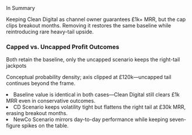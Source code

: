 
<SlideHeader align="center">
  In Summary
</SlideHeader>

<SlideSubhead>
  <p>
    Keeping Clean Digital as channel owner guarantees £1k+ MRR, but the cap clips breakout months. Removing it restores the same baseline while reintroducing rare heavy-tail upside.
  </p>
</SlideSubhead>

<div className="w-full flex flex-col gap-6">
  <div className="flex flex-col gap-2 text-left">
    <h3
      className="font-semibold text-[var(--foreground)]"
      style={{
        fontSize: "var(--deck-subhead, 1.9rem)",
        lineHeight: "var(--deck-line-snug, 1.3)",
      }}
    >
      Capped vs. Uncapped Profit Outcomes
    </h3>
    <p
      className="text-[color-mix(in srgb, var(--foreground) 75%, transparent)]"
      style={{
        fontSize: "var(--deck-caption, 1rem)",
        lineHeight: "var(--deck-line-regular, 1.6)",
      }}
    >
      Both retain the baseline, only the uncapped scenario keeps the right-tail jackpots
    </p>
  </div>

  <div className="w-full h-[420px]">
    <ProfitDistributionComparisonChart />
  </div>

  <p
    className="uppercase tracking-[0.2em] text-[color-mix(in srgb, var(--foreground) 60%, transparent)]"
    style={{
      fontSize: "var(--deck-footnote, 0.75rem)",
      lineHeight: "var(--deck-line-snug, 1.3)",
    }}
  >
    Conceptual probability density; axis clipped at £120k—uncapped tail continues beyond the frame.
  </p>
</div>

<SlideBody className="max-w-4xl">
  <BulletList className="space-y-4">
    <li>Baseline value is identical in both cases—Clean Digital still clears £1k MRR even in conservative outcomes.</li>
    <li>CD Scenario keeps volatility tight but flattens the right tail at £30k MRR, erasing breakout months.</li>
    <li>NewCo Scenario mirrors day-to-day performance while keeping seven-figure spikes on the table.</li>
  </BulletList>
</SlideBody>
